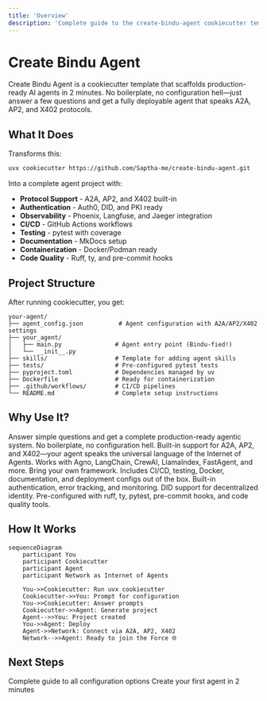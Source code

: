 ```yaml
---
title: 'Overview'
description: 'Complete guide to the create-bindu-agent cookiecutter template'
---
```


# Create Bindu Agent

Create Bindu Agent is a cookiecutter template that scaffolds production-ready AI agents in 2 minutes. No boilerplate, no configuration hell—just answer a few questions and get a fully deployable agent that speaks A2A, AP2, and X402 protocols.

## What It Does

Transforms this:
```bash
uvx cookiecutter https://github.com/Saptha-me/create-bindu-agent.git
```

Into a complete agent project with:
- **Protocol Support** - A2A, AP2, and X402 built-in
- **Authentication** - Auth0, DID, and PKI ready
- **Observability** - Phoenix, Langfuse, and Jaeger integration
- **CI/CD** - GitHub Actions workflows
- **Testing** - pytest with coverage
- **Documentation** - MkDocs setup
- **Containerization** - Docker/Podman ready
- **Code Quality** - Ruff, ty, and pre-commit hooks

## Project Structure

After running cookiecutter, you get:

```
your-agent/
├── agent_config.json          # Agent configuration with A2A/AP2/X402 settings
├── your_agent/
│   ├── main.py               # Agent entry point (Bindu-fied!)
│   └── __init__.py
├── skills/                   # Template for adding agent skills
├── tests/                    # Pre-configured pytest tests
├── pyproject.toml            # Dependencies managed by uv
├── Dockerfile                # Ready for containerization
├── .github/workflows/        # CI/CD pipelines
└── README.md                 # Complete setup instructions
```

## Why Use It?

<AccordionGroup>
  <Accordion title="2-Minute Setup">
    Answer simple questions and get a complete production-ready agentic system. No boilerplate, no configuration hell.
  </Accordion>
  
  <Accordion title="Protocol-Ready">
    Built-in support for A2A, AP2, and X402—your agent speaks the universal language of the Internet of Agents.
  </Accordion>
  
  <Accordion title="Framework Agnostic">
    Works with Agno, LangChain, CrewAI, LlamaIndex, FastAgent, and more. Bring your own framework.
  </Accordion>
  
  <Accordion title="Production-Ready">
    Includes CI/CD, testing, Docker, documentation, and deployment configs out of the box.
  </Accordion>
  
  <Accordion title="Secure by Design">
    Built-in authentication, error tracking, and monitoring. DID support for decentralized identity.
  </Accordion>
  
  <Accordion title="Best Practices">
    Pre-configured with ruff, ty, pytest, pre-commit hooks, and code quality tools.
  </Accordion>
</AccordionGroup>

## How It Works

```mermaid
sequenceDiagram
    participant You
    participant Cookiecutter
    participant Agent
    participant Network as Internet of Agents
    
    You->>Cookiecutter: Run uvx cookiecutter
    Cookiecutter->>You: Prompt for configuration
    You->>Cookiecutter: Answer prompts
    Cookiecutter->>Agent: Generate project
    Agent-->>You: Project created
    You->>Agent: Deploy
    Agent->>Network: Connect via A2A, AP2, X402
    Network-->>Agent: Ready to join the Force 🌐
```

## Next Steps

<CardGroup cols={2}>
  <Card title="Configuration Reference" icon="gear" href="/bindu/create-bindu-agent/configuration">
    Complete guide to all configuration options
  </Card>
  <Card title="Quick Start" icon="rocket" href="/bindu/introduction/create-agent">
    Create your first agent in 2 minutes
  </Card>
</CardGroup>
